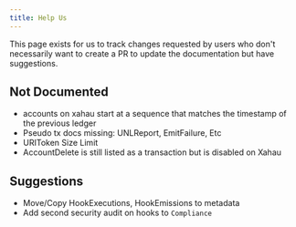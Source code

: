 ```yaml
---
title: Help Us
---
```

This page exists for us to track changes requested by users who don't necessarily want to create a PR to update the documentation but have suggestions.

## Not Documented

* accounts on xahau start at a sequence that matches the timestamp of the previous ledger
* Pseudo tx docs missing: UNLReport, EmitFailure, Etc
* URIToken Size Limit
* AccountDelete is still listed as a transaction but is disabled on Xahau

## Suggestions

* Move/Copy HookExecutions, HookEmissions to metadata
* Add second security audit on hooks to `Compliance`
